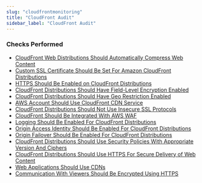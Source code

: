 ```yaml
---
slug: "cloudfrontmonitoring"
title: "CloudFront Audit"
sidebar_label: "CloudFront Audit"
---
```


### Checks Performed

- [CloudFront Web Distributions Should Automatically Compress Web Content](cloudfrontmonitoring/rules/cloudfront_compress_objects_automatically)
- [Custom SSL Certificate Should Be Set For Amazon CloudFront Distributions](cloudfrontmonitoring/rules/cloudfront_custom_ssl_certificate)
- [HTTPS Should Be Enabled on CloudFront Distributions](cloudfrontmonitoring/rules/cloudfront_distributions_https)
- [CloudFront Distributions Should Have Field-Level Encryption Enabled](cloudfrontmonitoring/rules/cloudfront_fieldlevel_encryption)
- [CloudFront Distributions Should Have Geo Restriction Enabled](cloudfrontmonitoring/rules/cloudfront_geo_restriction)
- [AWS Account Should Use CloudFront CDN Service](cloudfrontmonitoring/rules/cloudfront_in_use)
- [CloudFront Distributions Should Not Use Insecure SSL Protocols](cloudfrontmonitoring/rules/cloudfront_insecure_ssl)
- [CloudFront Should Be Integrated With AWS WAF](cloudfrontmonitoring/rules/cloudfront_integrated_waf)
- [Logging Should Be Enabled For CloudFront Distributions](cloudfrontmonitoring/rules/cloudfront_logging_enabled)
- [Origin Access Identity Should Be Enabled For CloudFront Distributions](cloudfrontmonitoring/rules/cloudfront_origin_access_s3_origins)
- [Origin Failover Should Be Enabled For CloudFront Distributions](cloudfrontmonitoring/rules/cloudfront_origin_failover)
- [CloudFront Distributions Should Use Security Policies With Appropriate Version And Ciphers](cloudfrontmonitoring/rules/cloudfront_security_policy)
- [CloudFront Distributions Should Use HTTPS For Secure Delivery of Web Content](cloudfrontmonitoring/rules/cloudfront_traffic_to_origin_unencrypted)
- [Web Applications Should Use CDNs](cloudfrontmonitoring/rules/cloudfront_use_cdn)
- [Communication With Viewers Should Be Encrypted Using HTTPS](cloudfrontmonitoring/rules/cloudfront_viewer_protocol_policy)
